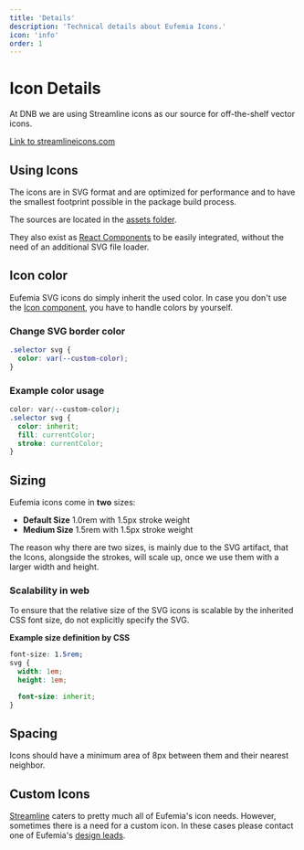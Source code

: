 ```yaml
---
title: 'Details'
description: 'Technical details about Eufemia Icons.'
icon: 'info'
order: 1
---
```



# Icon Details

At DNB we are using Streamline icons as our source for off-the-shelf vector icons.

[Link to streamlineicons.com](https://www.streamlineicons.com/)

## Using Icons

The icons are in SVG format and are optimized for performance and to have the smallest footprint possible in the package build process.

The sources are located in the [assets folder](https://unpkg.com/@dnb/eufemia@latest/assets/icons/).

They also exist as [React Components](/uilib/components/icon) to be easily integrated, without the need of an additional SVG file loader.

## Icon color

Eufemia SVG icons do simply inherit the used color. In case you don't use the [Icon component](/uilib/components/icon), you have to handle colors by yourself.

### Change SVG border color

```css
.selector svg {
  color: var(--custom-color);
}
```

### Example color usage

```css
color: var(--custom-color);
.selector svg {
  color: inherit;
  fill: currentColor;
  stroke: currentColor;
}
```

## Sizing

Eufemia icons come in **two** sizes:

- **Default Size** 1.0rem with 1.5px stroke weight
- **Medium Size** 1.5rem with 1.5px stroke weight

The reason why there are two sizes, is mainly due to the SVG artifact, that the Icons, alongside the strokes, will scale up, once we use them with a larger width and height.

### Scalability in web

To ensure that the relative size of the SVG icons is scalable by the inherited CSS font size, do not explicitly specify the SVG.

**Example size definition by CSS**

```css
font-size: 1.5rem;
svg {
  width: 1em;
  height: 1em;

  font-size: inherit;
}
```

## Spacing

Icons should have a minimum area of 8px between them and their nearest neighbor.

<div className="image-box">
  <InlineImg
    src={IconNearestNeighbour}
    caption="Icons with nearest neighbour 8px (0.5rem) distance"
    alt="Icon's nearest neighbour"
    height="136"
  />
</div>

## Custom Icons

[Streamline](https://www.streamlineicons.com/) caters to pretty much all of Eufemia's icon needs. However, sometimes there is a need for a custom icon. In these cases please contact one of Eufemia's [design leads](/design-system/contact).

<FormStatusIcons />
